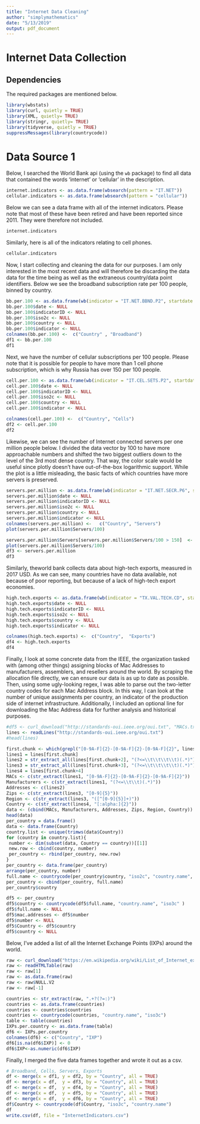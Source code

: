 ```yaml
---
title: "Internet Data Cleaning"
author: "simplymathematics"
date: "5/13/2019"
output: pdf_document
---
```

# Internet Data Collection

## Dependencies

The required packages are mentioned below.
```r
library(wbstats)
library(curl, quietly = TRUE)
library(XML, quietly= TRUE)
library(stringr, quietly= TRUE)
library(tidyverse, quietly = TRUE)
suppressMessages(library(countrycode))
```


# Data Source 1

Below, I searched the World Bank api (using the `wb` package) to find all data that contained the words 'internet' or 'cellular' in the description.
```r
internet.indicators <- as.data.frame(wbsearch(pattern = "IT.NET"))
cellular.indicators <- as.data.frame(wbsearch(pattern = "cellular"))


```

Below we can see a data frame with all of the internet indicators. Please note that most of these have been retired and have been reported since 2011. They were therefore not included.
```r
internet.indicators
```


Similarly, here is all of the indicators relating to cell phones.
```r
cellular.indicators

```


Now, I start collecting and cleaning the data for our purposes. I am only interested in the most recent data and will therefore be discarding the data data for the time being as well as the extraneous country/data point identifiers. Below we see the broadband subscription rate per 100 people, binned by country.
```r
bb.per.100 <- as.data.frame(wb(indicator = "IT.NET.BBND.P2", startdate = 2017, enddate =2017))
bb.per.100$date <- NULL
bb.per.100$indicatorID <- NULL
bb.per.100$iso2c <- NULL
bb.per.100$country <- NULL
bb.per.100$indicator <- NULL
colnames(bb.per.100) <-  c("Country" , "Broadband")
df1 <- bb.per.100
df1
```


Next, we have the number of cellular subscriptions per 100 people. Please note that it is possible for people to have more than 1 cell phone subscription, which is why Russia has over 150 per 100 people.
```r
cell.per.100 <- as.data.frame(wb(indicator = "IT.CEL.SETS.P2", startdate = 2017, enddate =2017))
cell.per.100$date <- NULL
cell.per.100$indicatorID <- NULL
cell.per.100$iso2c <- NULL
cell.per.100$country <- NULL
cell.per.100$indicator <- NULL

colnames(cell.per.100) <-  c("Country", "Cells")
df2 <- cell.per.100
df2
```

Likewise, we can see the number of Internet connected servers per one million people below. I divided the data vector by 100 to have more approachable numbers and shifted the two biggest outliers down to the level of the 3rd most dense country. That way, the color scale would be useful since plotly doesn't have out-of-the-box logarithmic support. While the plot is a little misleading, the basic facts of which countries have more servers is preserved.

```r
servers.per.million <- as.data.frame(wb(indicator = "IT.NET.SECR.P6", startdate = 2017, enddate =2017))
servers.per.million$date <- NULL
servers.per.million$indicatorID <- NULL
servers.per.million$iso2c <- NULL
servers.per.million$country <- NULL
servers.per.million$indicator <- NULL
colnames(servers.per.million) <-   c("Country", "Servers")
plot(servers.per.million$Servers/100)

servers.per.million$Servers[servers.per.million$Servers/100 > 150]  <- 150
plot(servers.per.million$Servers/100)
df3 <- servers.per.million
df3 
```

Similarly, theworld bank collects data about high-tech exports, measured in 2017 USD. As we can see, many countries have no data available, not because of poor reporting, but because of a lack of high-tech export economies.

```r
high.tech.exports <- as.data.frame(wb(indicator = "TX.VAL.TECH.CD", startdate = 2017, enddate =2017))
high.tech.exports$date <- NULL
high.tech.exports$indicatorID <- NULL
high.tech.exports$iso2c <- NULL
high.tech.exports$country <- NULL
high.tech.exports$indicator <- NULL

colnames(high.tech.exports) <-  c("Country",  "Exports")
df4 <- high.tech.exports
df4
```

Finally, I look at some concrete data from the IEEE, the organization tasked with (among other things) assigning blocks of Mac Addresses to manufacturers, assemblers, and resellers around the world. By scraping the allocation file directly, we can ensure our data is as up to date as possible. Then, using some ugly-looking regex, I was able to parse out the two-letter country codes for each Mac Address block. In this way, I can look at the number of unique assignments per country, an indicator of the production side of internet  infrastructure. Additionally, I included an optional line for downloading the Mac Address data for further analysis and historical purposes. 

```r
#df5 <- curl_download("http://standards-oui.ieee.org/oui.txt", "MACs.txt")
lines <- readLines("http://standards-oui.ieee.org/oui.txt")
#head(lines)

first.chunk <- which(grepl("[0-9A-F]{2}-[0-9A-F]{2}-[0-9A-F]{2}", lines))
lines1 = lines[first.chunk]
lines2 = str_extract_all(lines[first.chunk+2], "(?<=\\t\\t\\t\\t)(.*)")
lines3 = str_extract_all(lines[first.chunk+3], "(?<=\\t\\t\\t\\t)(.*)")
lines4 = lines[first.chunk+4]
MACs <- c(str_extract(lines1, "[0-9A-F]{2}-[0-9A-F]{2}-[0-9A-F]{2}"))
Manufacturers <- c(str_extract(lines1, "(?<=\\t\\t)(.*)"))
Addresses <- c(lines2)
Zips <- c(str_extract(lines3, "[0-9]{5}"))
Region <- c(str_extract(lines3, "([^[0-9]{5}]+)"))
Country <- c(str_extract(lines4, "[:alpha:]{2}"))
data <- (cbind(MACs, Manufacturers, Addresses, Zips, Region, Country))
head(data)
per_country = data.frame()
data <- data.frame(Country)
country.list <- unique(trimws(data$Country))
for (country in country.list){
 number <- dim(subset(data, Country == country))[[1]]
 new.row <- cbind(country, number)
 per_country <- rbind(per_country, new.row)
}
per_country <- data.frame(per_country)
arrange(per_country, number)
full.name <- countrycode(per_country$country, "iso2c", "country.name", nomatch = NULL )
per_country <- cbind(per_country, full.name)
per_country$country

df5 <- per_country
df5$country <- countrycode(df5$full.name, "country.name", "iso3c" )
df5$full.name <- NULL
df5$mac.addresses <- df5$number
df5$number <- NULL
df5$Country <- df5$country
df5$country <- NULL
```

Below, I've added a list of all the Internet Exchange Points (IXPs) around the world. 
```r
raw <- curl_download("https://en.wikipedia.org/wiki/List_of_Internet_exchange_points#Active_internet_exchanges", "IXPs.html")
raw <- readHTMLTable(raw)
raw <- raw[1]
raw <- as.data.frame(raw)
raw <- raw$NULL.V2
raw <- raw[-1]

countries <- str_extract(raw, ".+?(?=:)")
countries <- as.data.frame(countries)
countries <- countries$countries
countries <- countrycode(countries, "country.name", "iso3c")
table <- table(countries)
IXPs.per.country <- as.data.frame(table)
df6 <- IXPs.per.country
colnames(df6) <- c("Country", "IXP")
df6[is.na(df6$IXP)] <- 0
df6$IXP<-as.numeric(df6$IXP)
```

Finally, I merged the five data frames together and wrote it out as a csv. 

```r
# Broadband, Cells, Servers, Exports
df <- merge(x = df1, y = df2, by = "Country", all = TRUE)
df <- merge(x = df,  y = df3, by = "Country", all = TRUE)
df <- merge(x = df,  y = df4, by = "Country", all = TRUE)
df <- merge(x = df,  y = df5, by = "Country", all = TRUE)
df <- merge(x = df,  y = df6, by = "Country", all = TRUE)
df$Country <- countrycode(df$Country, "iso3c", "country.name")
df
write.csv(df, file = "InternetIndicators.csv")
```
